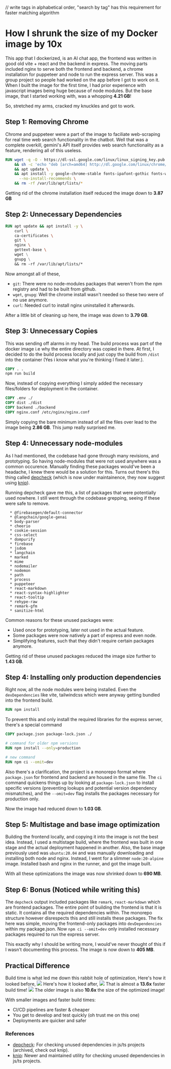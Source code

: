 // write tags in alphabetical order, "search by tag" has this requirement for faster matching algorithm 


# How I shrunk the size of my Docker image by 10x
This app that I dockerized, is an AI chat app, the frontend was written in good old vite + react and the backend in express. The moving parts included nginx to
serve both the frontend and backend, a chrome installation for puppeteer and node to run the express server. This was a group project so 
people had worked on the app before I got to work on it. When I built the image for the first time, I had prior experience with javascript images being huge because
of node modules. But the base image, that I started working with, was a whopping **4.21 GB**! 

So, stretched my arms, cracked my knuckles and got to work. 

## Step 1: Removing Chrome
Chrome and puppeteer were a part of the image to faciliate web-scraping for real time web search functionality in the chatbot. Well that was a complete overkill,
gemini's API itself provides web search functionality as a feature, rendering all of this useless.
```Dockerfile
RUN wget -q -O - https://dl-ssl.google.com/linux/linux_signing_key.pub | apt-key add - \
    && sh -c 'echo "deb [arch=amd64] http://dl.google.com/linux/chrome/deb/ stable main" >> /etc/apt/sources.list.d/google.list' \
    && apt update \
    && apt install -y google-chrome-stable fonts-ipafont-gothic fonts-wqy-zenhei fonts-thai-tlwg fonts-khmeros fonts-kacst fonts-freefont-ttf libxss1 \
      --no-install-recommends \
    && rm -rf /var/lib/apt/lists/*
```
Getting rid of the chrome installation itself reduced the image down to **3.87 GB**


## Step 2: Unnecessary Dependencies
```Dockerfile
RUN apt update && apt install -y \
    curl \
    ca-certificates \
    git \
    nginx \
    gettext-base \  
    wget \
    gnupg \
    && rm -rf /var/lib/apt/lists/*
```
Now amongst all of these,
- `git`: There were no node-modules packages that weren't from the npm registry and had to be built from github.
- `wget`, `gnupg`: Well the chrome install wasn't needed so these two were of no use anymore.
- `curl`: Needed curl to install nginx uninstalled it afterwards.

After a little bit of cleaning up here, the image was down to **3.79 GB**.

## Step 3: Unnecessary Copies
This was sending off alarms in my head. The build process was part of the docker image i.e why the entire directory was copied in there. At first, I decided to 
do the build process locally and just copy the build from `/dist` into the container (Yes i know what you're thinking I fixed it later.). 
```Dockerfile
COPY . .
npm run build
```
Now, instead of copying everything I simply added the necessary files/folders for deployment in the container.
```Dockerfile
COPY .env ./ 
COPY dist ./dist
COPY backend ./backend
COPY nginx.conf /etc/nginx/nginx.conf
```

Simply copying the bare minimum instead of all the files over lead to the image being **2.86 GB**. This jump really surprised me. 

## Step 4: Unnecessary node-modules
As I had mentioned, the codebase had gone through many revisions, and prototyping. So having node-modules that were not used anywhere was a common
occurence. Manually finding these packages would've been a headache, I knew there would be a solution for this. 
Turns out there's this thing called [depcheck](https://github.com/depcheck/depcheck) (which is now under maintainence, they now suggest using [knip](https://github.com/webpro-nl/knip)).

Running depcheck gave me this, a list of packages that were potentially used nowhere. I still
went through the codebase grepping, seeing if these were safe to remove.
  ```
    * @firebasegen/default-connector 
    * @langchain/google-genai 
    * body-parser 
    * cheerio 
    * cookie-session 
    * css-select 
    * dompurify 
    * firebase 
    * jsdom 
    * langchain 
    * marked 
    * mime 
    * nodemailer 
    * nodemon 
    * path 
    * process 
    * puppeteer 
    * react-markdown 
    * react-syntax-highlighter 
    * react-tooltip 
    * rehype-raw 
    * remark-gfm 
    * sanitize-html 
  ```
Common reasons for these unused packages were: 
  - Used once for prototyping, later not used in the actual feature.
  - Some packages were now natively a part of express and even node.
  - Simplifying features, such that they didn't require certain packages anymore.

Getting rid of these unused packages reduced the image size further to **1.43 GB**.

## Step 4: Installing only production dependencies
Right now, all the node modules were being installed. Even the `devDependencies` like vite, tailwindcss which were anyway getting bundled into the frontend build. 
```Dockerfile
RUN npm install
```
To prevent this and only install the required libraries for the express server, there's a special command
```Dockerfile
COPY package.json package-lock.json ./ 

# command for older npm versions
RUN npm install --only=production 

# new command
RUN npm ci --omit=dev 
```
Also there's a clarification, the project is a monorepo format where `package.json` for frontend and backend are housed in the same file. The `ci` command quickens
things up by looking at `package-lock.json` to install specific versions (preventing lookups and potential version dependency mismatches), and the `--omit=dev` flag installs the packages necessary for production only.

Now the image had reduced down to **1.03 GB**.

## Step 5: Multistage and base image optimization
Building the frontend locally, and copying it into the image is not the best idea. Instead, I used a multistage build, where the frontend was built in one stage and the actual
deployment happened in another. Also, the base image previously used was `ubuntu:20.04` and was manually downloading and installing both node and nginx. Instead, I
went for a slimmer `node:20-alpine` image. Installed bash and nginx in the runner, and got the image built.

With all these optimizations the image was now shrinked down to **690 MB**.

## Step 6: Bonus (Noticed while writing this)
The `depcheck` output included packages like `remark`, `react-markdown` which are frontend packages. The entire point of building the frontend is that it is static. It
contains all the required dependencies within. The monorepo structure however disrespects this and still installs these packages. The fix here was simple, moving
the frontend-only packages into `devDependencies` within my package.json. Now `npm ci --omit=dev` only installed necessary packages required to run the express server. 

This exactly why I should be writing more, I would've never thought of this if I wasn't documenting this process. The image is now down to **405 MB**.

## Practical Difference
Build time is what led me down this rabbit hole of optimization, Here's how it looked before,
<img src="/rajnikam/shrink_docker_image_10x/old_build_time.png"></img>
Here's how it looked after,
<img src="/rajnikam/shrink_docker_image_10x/new_build_time.png"></img>
That is almost a **13.6x** faster build time!
<img src="/rajnikam/shrink_docker_image_10x/size_comparison.png"></img>
The older image is also **10.6x** the size of the optimized image!

With smaller images and faster build times:
- CI/CD pipelines are faster & cheaper
- You get to develop and test quickly (oh trust me on this one)
- Deployments are quicker and safer

### References
- [depcheck](https://github.com/depcheck/depcheck): For checking unused dependencies in js/ts projects (archived, check out knip).
- [knip](https://github.com/webpro-nl/knip): Newer and maintained utility for checking unused dependencies in js/ts projects.
